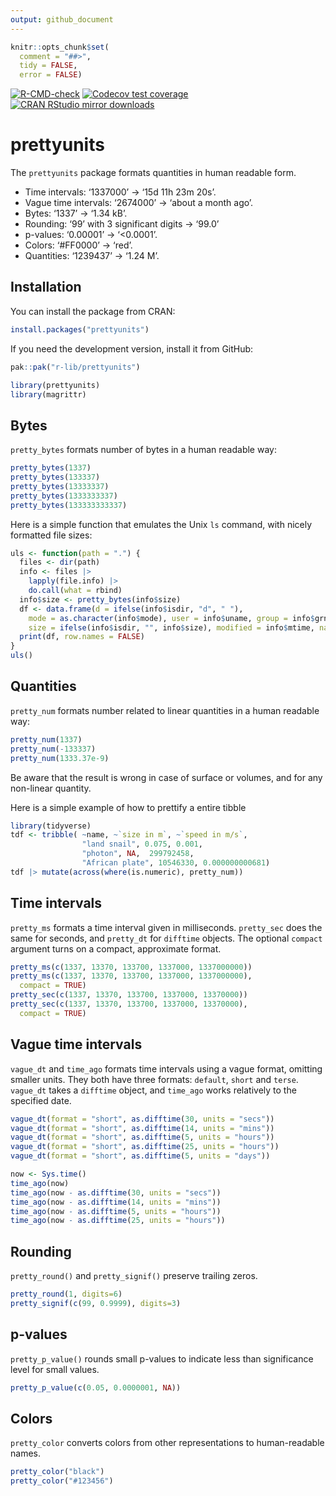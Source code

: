 ```yaml
---
output: github_document
---
```


```r
knitr::opts_chunk$set(
  comment = "##>",
  tidy = FALSE,
  error = FALSE)
```

<!-- badges: start -->
[![R-CMD-check](https://github.com/r-lib/prettyunits/actions/workflows/R-CMD-check.yaml/badge.svg)](https://github.com/r-lib/prettyunits/actions/workflows/R-CMD-check.yaml)
[![Codecov test coverage](https://codecov.io/gh/r-lib/prettyunits/branch/main/graph/badge.svg)](https://app.codecov.io/gh/r-lib/prettyunits?branch=main)
[![CRAN RStudio mirror downloads](http://cranlogs.r-pkg.org/badges/prettyunits)](https://CRAN.R-project.org/package=prettyunits)
<!-- badges: end -->

# prettyunits

The `prettyunits` package formats quantities in human readable form.

* Time intervals: '1337000' -> '15d 11h 23m 20s'.
* Vague time intervals: '2674000' -> 'about a month ago'.
* Bytes: '1337' -> '1.34 kB'.
* Rounding: '99' with 3 significant digits -> '99.0'
* p-values: '0.00001' -> '<0.0001'.
* Colors: '#FF0000' -> 'red'.
* Quantities: '1239437' -> '1.24 M'.

## Installation

You can install the package from CRAN:

```r
install.packages("prettyunits")
```

If you need the development version, install it from GitHub:

```r
pak::pak("r-lib/prettyunits")
```

```r
library(prettyunits)
library(magrittr)
```

## Bytes

`pretty_bytes` formats number of bytes in a human readable way:

```r
pretty_bytes(1337)
pretty_bytes(133337)
pretty_bytes(13333337)
pretty_bytes(1333333337)
pretty_bytes(133333333337)
```

Here is a simple function that emulates the Unix `ls` command, with
nicely formatted file sizes:

```r
uls <- function(path = ".") {
  files <- dir(path)
  info <- files |>
    lapply(file.info) |>
    do.call(what = rbind)
  info$size <- pretty_bytes(info$size)
  df <- data.frame(d = ifelse(info$isdir, "d", " "),
	mode = as.character(info$mode), user = info$uname, group = info$grname,
    size = ifelse(info$isdir, "", info$size), modified = info$mtime, name = files)
  print(df, row.names = FALSE)
}
uls()
```

## Quantities

`pretty_num` formats number related to linear quantities in a human readable way:
```r
pretty_num(1337)
pretty_num(-133337)
pretty_num(1333.37e-9)
```
Be aware that the result is wrong in case of surface or volumes, and for any non-linear quantity.

Here is a simple example of how to prettify a entire tibble
```r
library(tidyverse)
tdf <- tribble( ~name, ~`size in m`, ~`speed in m/s`,
                "land snail", 0.075, 0.001,
                "photon", NA,  299792458,
                "African plate", 10546330, 0.000000000681)
tdf |> mutate(across(where(is.numeric), pretty_num))
```



## Time intervals

`pretty_ms` formats a time interval given in milliseconds. `pretty_sec` does
the same for seconds, and `pretty_dt` for `difftime` objects. The optional
`compact` argument turns on a compact, approximate format.

```r
pretty_ms(c(1337, 13370, 133700, 1337000, 1337000000))
pretty_ms(c(1337, 13370, 133700, 1337000, 1337000000),
  compact = TRUE)
pretty_sec(c(1337, 13370, 133700, 1337000, 13370000))
pretty_sec(c(1337, 13370, 133700, 1337000, 13370000),
  compact = TRUE)

```

## Vague time intervals

`vague_dt` and `time_ago` formats time intervals using a vague format,
omitting smaller units. They both have three formats: `default`, `short` and `terse`.
`vague_dt` takes a `difftime` object, and `time_ago` works relatively to the
specified date.

```r
vague_dt(format = "short", as.difftime(30, units = "secs"))
vague_dt(format = "short", as.difftime(14, units = "mins"))
vague_dt(format = "short", as.difftime(5, units = "hours"))
vague_dt(format = "short", as.difftime(25, units = "hours"))
vague_dt(format = "short", as.difftime(5, units = "days"))
```

```r
now <- Sys.time()
time_ago(now)
time_ago(now - as.difftime(30, units = "secs"))
time_ago(now - as.difftime(14, units = "mins"))
time_ago(now - as.difftime(5, units = "hours"))
time_ago(now - as.difftime(25, units = "hours"))
```

## Rounding

`pretty_round()` and `pretty_signif()` preserve trailing zeros.

```r
pretty_round(1, digits=6)
pretty_signif(c(99, 0.9999), digits=3)
```

## p-values

`pretty_p_value()` rounds small p-values to indicate less than significance
level for small values.

```r
pretty_p_value(c(0.05, 0.0000001, NA))
```

## Colors

`pretty_color` converts colors from other representations to human-readable
names.

```r
pretty_color("black")
pretty_color("#123456")
```
